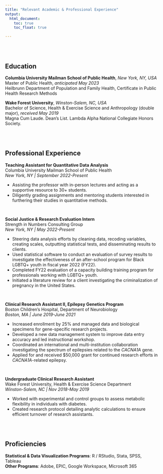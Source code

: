 ```yaml
---
title: "Relevant Academic & Professional Experience"
output:
  html_document:
    toc: true
    toc_float: true

---
```


<br/><br/>  

## Education  

**Columbia University Mailman School of Public Health**, *New York, NY, USA*  
Master of Public Health, *anticipated May 2023*  
Heilbrunn Department of Population and Family Health, Certificate in Public Health Research Methods 

**Wake Forest University**, *Winston-Salem, NC, USA*  
Bachelor of Science, Health & Exercise Science and Anthropology (double major), *received May 2019*  
Magna Cum Laude. Dean’s List. Lambda Alpha National Collegiate Honors Society.   

<br/><br/>  

## Professional Experience
  
**Teaching Assistant for Quantitative Data Analysis**  
Columbia University Mailman School of Public Health  
*New York, NY | September 2022-Present*

* Assisting the professor with in-person lectures and acting as a supportive resource to 30+ students.
* Diligently grading assignments and mentoring students interested in furthering their studies in quantitative methods.  

<br/>

**Social Justice & Research Evaluation Intern**  
Strength in Numbers Consulting Group  
*New York, NY | May 2022-Present*  

* Steering data analysis efforts by cleaning data, recoding variables, creating scales, outputting statistical tests, and disseminating results to clients. 
* Used statistical software to conduct an evaluation of survey results to investigate the effectiveness of an after-school program for Black LGBTQ+ youth in fiscal year 2022 (FY22). 
* Completed FY22 evaluation of a capacity building training program for professionals working with LGBTQ+ youth.
* Initiated a literature review for a client investigating the criminalization of pregnancy in the United States.  

<br/>

**Clinical Research Assistant II, Epilepsy Genetics Program**  
Boston Children’s Hospital, Department of Neurobiology  
*Boston, MA | June 2019-June 2021*  

* Increased enrollment by 25% and managed data and biological specimens for gene-specific research projects.
* Developed a new data management system to improve data entry accuracy and led instructional workshop.
* Coordinated an international and multi-institution collaboration investigating the spectrum of epilepsies related to the *CACNA1A* gene.
* Applied for and received $50,000 grant for continued research efforts in *CACNA1A*-related epilepsy.  
  
<br/>

**Undergraduate Clinical Research Assistant**  
Wake Forest University, Health & Exercise Science Department  
*Winston-Salem, NC | Nov 2018-May 2019*  

* Worked with experimental and control groups to assess metabolic flexibility in individuals with diabetes. 
* Created research protocol detailing analytic calculations to ensure efficient turnover of research assistants.  
  
<br/><br/>  

## Proficiencies  

**Statistical & Data Visualization Programs**: R / RStudio, Stata, SPSS, Tableau  
**Other Programs**: Adobe, EPIC, Google Workspace, Microsoft 365

